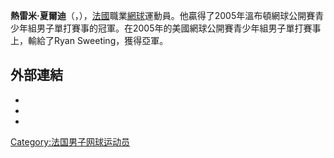 {{noteTA
|G1=tennis
|T=zh-cn:热雷米·沙尔迪;zh-tw:熱雷米·夏爾迪;
|1=zh-cn:沙尔迪;zh-tw:夏爾迪;
}}
{{Infobox 网球
|姓名=Jérémy Chardy
|照片=Jeremy-chardy.png
|国籍={{FRA}}
|生日={{birth_date_and_age|1987|2|22|mf=y}}
|出生地={{FRA}}[[波城|波城]]
|居住地={{ENG}}[[倫敦|倫敦]]
|身高=187
|体重=75
|持拍手=右
|反拍=雙手
|转职业年=2006年
|球拍=
|球衣=
|球鞋=
|单打最高排名=25（2013年1月28日）
|双打最高排名=39（2015年9月14日）
|现单打排名=41（2019年5月27日）
|现双打排名=59（2019年5月27日）
|单打冠军头衔=1
|双打冠军头衔=7
|职业战绩={{tennis record|won=260|lost=267}}
|雙打職業戰績={{tennis record|won=136|lost=149}}
|奖金=$8,664,339[[美元|美元]]
|澳网最好成绩=半準決賽 (2013)
|法网最好成绩=第四輪（2008,2015）
|温网最好成绩=第四輪（2014）
|美网最好成绩=第四輪（2015）
|大满贯个数=
|奥运会最好成绩=
| AustralianOpenDoublesresult =第三輪（2013,2018）  
| FrenchOpenDoublesresult     =亞軍（2019）
| WimbledonDoublesresult      =第一輪（2008,2010） 
| USOpenDoublesresult         =第三輪（2010,2016,2017,2018） 
|Team= yes
|DavisCupresult= '''冠軍''' (2017)
| updated = 
}}
'''熱雷米·夏爾迪'''（{{lang-fr|'''Jérémy Chardy'''}}，{{bd|1987年|2月12日}}），[[法國|法國]]職業[[網球|網球]]運動員。他贏得了2005年溫布頓網球公開賽青少年組男子單打賽事的冠軍。在2005年的美國網球公開賽青少年組男子單打賽事上，輸給了Ryan Sweeting，獲得亞軍。

==外部連結==
{{Commons category|Jérémy Chardy}}
* {{ATP|CA12}}
* {{ITF Profile|id=100035319}}
* {{DavisCupplayerlink|100035319}}

{{Authority control}}
{{DEFAULTSORT:Chardy, Jeremy}}
[[Category:法国男子网球运动员|Category:法国男子网球运动员]]